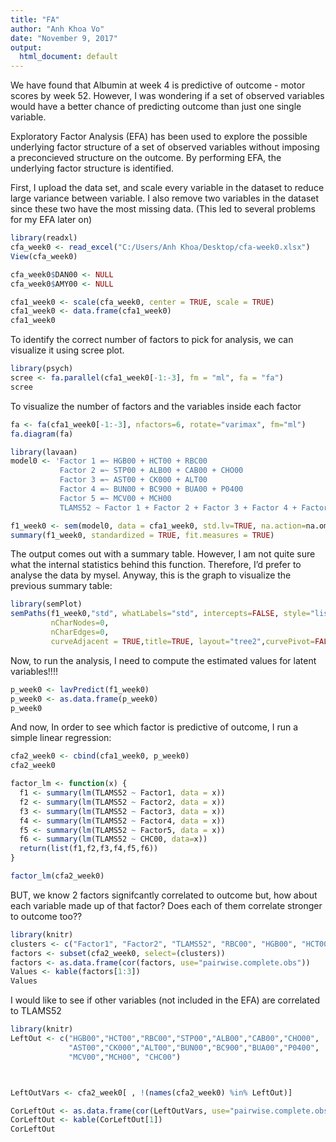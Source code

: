 ```yaml
---
title: "FA"
author: "Anh Khoa Vo"
date: "November 9, 2017"
output:
  html_document: default
---
```



We have found that Albumin at week 4 is predictive of outcome - motor scores by week 52. However, I was wondering if a set of observed variables would have a better chance of predicting outcome than just one single variable. 

Exploratory Factor Analysis (EFA) has been used to explore the possible underlying factor structure of a set of observed variables without imposing a preconcieved structure on the outcome. By performing EFA, the underlying factor structure is identified. 

First, I upload the data set, and scale every variable in the dataset to reduce large variance between variable. I also remove two variables in the dataset since these two have the most missing data. (This led to several problems for my EFA later on) 

```r
library(readxl)
cfa_week0 <- read_excel("C:/Users/Anh Khoa/Desktop/cfa-week0.xlsx")
View(cfa_week0)

cfa_week0$DAN00 <- NULL
cfa_week0$AMY00 <- NULL

cfa1_week0 <- scale(cfa_week0, center = TRUE, scale = TRUE)
cfa1_week0 <- data.frame(cfa1_week0)
cfa1_week0

```

To identify the correct number of factors to pick for analysis, we can visualize it using scree plot. 

```r
library(psych)
scree <- fa.parallel(cfa1_week0[-1:-3], fm = "ml", fa = "fa")
scree
```

To visualize the number of factors and the variables inside each factor 

```r
fa <- fa(cfa1_week0[-1:-3], nfactors=6, rotate="varimax", fm="ml")
fa.diagram(fa)
```



```r
library(lavaan)
model0 <- 'Factor 1 =~ HGB00 + HCT00 + RBC00 
           Factor 2 =~ STP00 + ALB00 + CAB00 + CHO00
           Factor 3 =~ AST00 + CK000 + ALT00 
           Factor 4 =~ BUN00 + BC900 + BUA00 + P0400
           Factor 5 =~ MCV00 + MCH00
           TLAMS52 ~ Factor 1 + Factor 2 + Factor 3 + Factor 4 + Factor 5 + CHC00'

f1_week0 <- sem(model0, data = cfa1_week0, std.lv=TRUE, na.action=na.omit, missing = "fiml")
summary(f1_week0, standardized = TRUE, fit.measures = TRUE)
```

The output comes out with a summary table. However, I am not quite sure what the internal statistics behind this function. Therefore, I'd prefer to analyse the data by mysel. Anyway, this is the graph to visualize the previous summary table: 

```r
library(semPlot)
semPaths(f1_week0,"std", whatLabels="std", intercepts=FALSE, style="lisrel", residuals = FALSE,
         nCharNodes=0, 
         nCharEdges=0,
         curveAdjacent = TRUE,title=TRUE, layout="tree2",curvePivot=FALSE)
```

Now, to run the analysis, I need to compute the estimated values for latent variables!!!! 

```r
p_week0 <- lavPredict(f1_week0)
p_week0 <- as.data.frame(p_week0)
p_week0
```

And now, In order to see which factor is predictive of outcome, I run a simple linear regression: 
```r
cfa2_week0 <- cbind(cfa1_week0, p_week0)
cfa2_week0
```


```r
factor_lm <- function(x) {
  f1 <- summary(lm(TLAMS52 ~ Factor1, data = x))
  f2 <- summary(lm(TLAMS52 ~ Factor2, data = x))
  f3 <- summary(lm(TLAMS52 ~ Factor3, data = x))
  f4 <- summary(lm(TLAMS52 ~ Factor4, data = x))
  f5 <- summary(lm(TLAMS52 ~ Factor5, data = x))
  f6 <- summary(lm(TLAMS52 ~ CHC00, data=x))
  return(list(f1,f2,f3,f4,f5,f6))
}

factor_lm(cfa2_week0)
```


BUT, we know 2 factors signifcantly correlated to outcome but, how about each variable made up of that factor? Does each of them correlate stronger to outcome too??


```r
library(knitr)
clusters <- c("Factor1", "Factor2", "TLAMS52", "RBC00", "HGB00", "HCT00", "STP00", "ALB00", "CAB00", "CHO00", "CHC00")
factors <- subset(cfa2_week0, select=(clusters))
factors <- as.data.frame(cor(factors, use="pairwise.complete.obs"))
Values <- kable(factors[1:3])
Values

```

I would like to see if other variables (not included in the EFA) are correlated to TLAMS52
```r
library(knitr)
LeftOut <- c("HGB00","HCT00","RBC00","STP00","ALB00","CAB00","CHO00",
             "AST00","CK000","ALT00","BUN00","BC900","BUA00","P0400",
             "MCV00","MCH00", "CHC00")



LeftOutVars <- cfa2_week0[ , !(names(cfa2_week0) %in% LeftOut)]

CorLeftOut <- as.data.frame(cor(LeftOutVars, use="pairwise.complete.obs"))
CorLeftOut <- kable(CorLeftOut[1])
CorLeftOut
```

